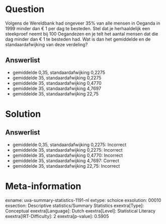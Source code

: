 Question
========

Volgens de Wereldbank had ongeveer 35% van alle mensen in Oeganda in
1999 minder dan € 1 per dag te besteden. Stel dat je herhaaldelijk een
steekproef neemt bij 100 Oegandezen en je telt het aantal mensen dat die
dag minder dan € 1 te besteden had. Wat is dan het gemiddelde en de
standaardafwijking van deze verdeling?

Answerlist
----------

* gemiddelde 0,35, standaardafwijking 0,2275
* gemiddelde 35, standaardafwijking 0,2275
* gemiddelde 35, standaardafwijking 0,4770
* gemiddelde 35, standaardafwijking 4,7697
* gemiddelde 35, standaardafwijking 22,75

Solution
========

Answerlist
----------

* gemiddelde 0,35, standaardafwijking 0,2275: Incorrect
* gemiddelde 35, standaardafwijking 0,2275: Incorrect
* gemiddelde 35, standaardafwijking 0,4770: Incorrect
* gemiddelde 35, standaardafwijking 4,7697: Correct
* gemiddelde 35, standaardafwijking 22,75: Incorrect

Meta-information
================
exname: uva-summary-statistics-1191-nl
extype: schoice
exsolution: 00010
exsection: Descriptive statistics/Summary Statistics 
exextra[Type]: Conceptual
exextra[Language]: Dutch
exextra[Level]: Statistical Literacy
exextra[IRT-Difficulty]: 2
exextra[p-value]: 0.5905
